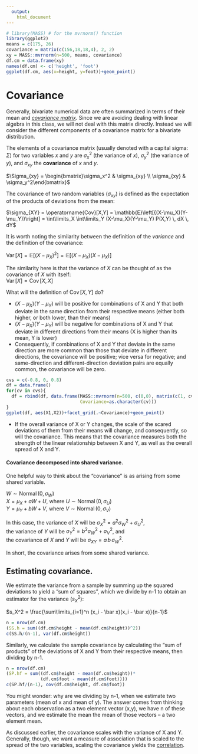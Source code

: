 ```yaml
---
  output: 
    html_document
---
```



```r
# library(MASS) # for the mvrnorm() function
library(ggplot2)
means = c(175, 26)
covariance = matrix(c(156,18,18,4), 2, 2)
xy = MASS::mvrnorm(n=500, means, covariance)
df.cm = data.frame(xy)
names(df.cm) <- c('height', 'foot')
ggplot(df.cm, aes(x=height, y=foot))+geom_point()
```

# Covariance

Generally, bivariate numerical data are often summarized in terms of their mean and [*covariance matrix*](https://en.wikipedia.org/wiki/Covariance_matrix).  Since we are avoiding dealing with linear algebra in this class, we will not deal with this matrix directly.  Instead we will consider the different components of a covariance matrix for a bivariate distribution.

The elements of a covariance matrix (usually denoted with a capital sigma: $\Sigma$) for two variables $x$ and $y$ are $\sigma_x^2$ (the variance of $x$), $\sigma_y^2$ (the variance of $y$), and $\sigma_{xy}$ the **covariance** of $x$ and $y$.

$\Sigma_{xy} = \begin{bmatrix}\sigma_x^2 & \sigma_{xy} \\ \sigma_{xy} & \sigma_y^2\end{bmatrix}$

The covariance of two random variables ($\sigma_{xy}$) is defined as the expectation of the products of deviations from the mean:

$\sigma_{XY} = \operatorname{Cov}[X,Y] = \mathbb{E}\left[{(X-\mu_X)(Y-\mu_Y)}\right] = \int\limits_X \int\limits_Y (X-\mu_X)(Y-\mu_Y) P(X,Y) \, dX \, dY$

It is worth noting the similarity between the definition of the *variance* and the definition of the covariance:

$\operatorname{Var}[X] = \mathbb{E}\left[{(X-\mu_X)^2}\right]= \mathbb{E}\left[{(X-\mu_X)(X-\mu_X)}\right]$

The similarity here is that the variance of $X$ can be thought of as the covariance of $X$ with itself:   
$\operatorname{Var}[X] = \operatorname{Cov}[X,X]$

What will the definition of $\operatorname{Cov}[X,Y]$ do?   

- $(X-\mu_X)(Y-\mu_Y)$ will be positive for combinations of X and Y that both deviate in the same direction from their respective means (either both higher, or both lower, than their means)   
- $(X-\mu_X)(Y-\mu_Y)$ will be negative for combinations of X and Y that deviate in different directions from their means (X is higher than its mean, Y is lower)   
- Consequently, if combinations of X and Y that deviate in the same direction are more common than those that deviate in different directions, the covariance will be positive; vice versa for negative; and same-direction and different-direction deviation pairs are equally common, the covariance will be zero.

```r
cvs = c(-0.8, 0, 0.8)
df = data.frame()
for(cv in cvs){
  df = rbind(df, data.frame(MASS::mvrnorm(n=500, c(0,0), matrix(c(1, cv, cv, 1), 2, 2)),
                            Covariance=as.character(cv)))
}
ggplot(df, aes(X1,X2))+facet_grid(.~Covariance)+geom_point()
```

- If the overall variance of X or Y changes, the scale of the scared deviations of them from their means will change, and consequently, so will the covariance.  This means that the covariance measures both the strength of the linear relationship between X and Y, as well as the overall spread of X and Y.

#### Covariance decomposed into shared variance.

One helpful way to think about the "covariance" is as arising from some shared variable.

$W \sim \operatorname{Normal}(0,\sigma_W)$   
$X = \mu_X + aW + U \text{, where  } U \sim \operatorname{Normal}(0,\sigma_U)$   
$Y = \mu_Y + bW + V  \text{, where  } V \sim \operatorname{Normal}(0,\sigma_V)$   

In this case, the variance of $X$ will be $\sigma_X^2 = a^2 \sigma_W^2 + \sigma_U^2$,     
the variance of $Y$ will be $\sigma_Y^2 = b^2 \sigma_W^2 + \sigma_V^2$, and       
the covariance of $X$ and $Y$ will be $\sigma_{XY} = a\,b\,\sigma_W^2$.

In short, the covariance arises from some shared variance.

## Estimating covariance.

We estimate the variance from a sample by summing up the squared deviations to yield a "sum of squares", which we divide by n-1 to obtain an estimator for the variance ($s_X^2$):

$s_X^2 = \frac{\sum\limits_{i=1}^n (x_i - \bar x)(x_i - \bar x)}{n-1}$

```r
n = nrow(df.cm)
(SS.h = sum((df.cm$height - mean(df.cm$height))^2))
c(SS.h/(n-1), var(df.cm$height))
```

Similarly, we calculate the sample covariance by calculating the "sum of products" of the deviations of X and Y from their respective means, then dividing by n-1.

```r
n = nrow(df.cm)
(SP.hf = sum((df.cm$height - mean(df.cm$height))*
             (df.cm$foot - mean(df.cm$foot))))
c(SP.hf/(n-1), cov(df.cm$height, df.cm$foot))
```

You might wonder: why are we dividing by n-1, when we estimate two parameters (mean of x and mean of y).  The answer comes from thinking about each observation as a two element vector (x,y), we have n of these vectors, and we estimate the mean the mean of those vectors -- a two element mean.

As discussed earlier, the covariance scales with the variance of X and Y.  Generally, though, we want a measure of association that is scaled to the spread of the two variables, scaling the covariance yields the [correlation](correlation.html).